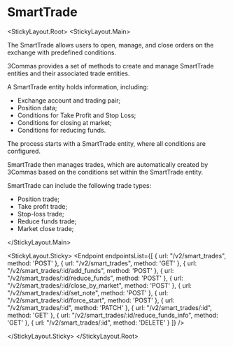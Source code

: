 
# SmartTrade

<StickyLayout.Root>
<StickyLayout.Main>

The SmartTrade allows users to open, manage, and close orders on the exchange with predefined conditions.

3Commas provides a set of methods to create and manage SmartTrade entities and their associated trade entities.

A SmartTrade entity holds information, including:

  * Exchange account and trading pair;
  * Position data;
  * Conditions for Take Profit and Stop Loss;
  * Conditions for closing at market;
  * Conditions for reducing funds.

The process starts with a SmartTrade entity, where all conditions are configured.

SmartTrade then manages trades, which are automatically created by 3Commas based on the conditions set within the SmartTrade entity.

SmartTrade can include the following trade types:

 * Position trade;
 * Take profit trade; 
 * Stop-loss trade; 
 * Reduce funds trade; 
 * Market close trade; 

 </StickyLayout.Main>

<StickyLayout.Sticky>
<Endpoint
  endpointsList={[
    {
      url: "/v2/smart_trades",
      method: 'POST'
    },
    {
      url: "/v2/smart_trades",
      method: 'GET'
    },
    {
      url: "/v2/smart_trades/:id/add_funds",
      method: 'POST'
    },
    {
      url: "/v2/smart_trades/:id/reduce_funds",
      method: 'POST'
    },
    {
      url: "/v2/smart_trades/:id/close_by_market",
      method: 'POST'
    },
    {
      url: "/v2/smart_trades/:id/set_note",
      method: 'POST'
    },
    {
      url: "/v2/smart_trades/:id/force_start",
      method: 'POST'
    },
    {
      url: "/v2/smart_trades/:id",
      method: 'PATCH'
    },
    {
      url: "/v2/smart_trades/:id",
      method: 'GET'
    },
    {
      url: "/v2/smart_trades/:id/reduce_funds_info",
      method: 'GET'
    },
    {
      url: "/v2/smart_trades/:id",
      method: 'DELETE'
    }
  ]}
/>

</StickyLayout.Sticky>
</StickyLayout.Root>


